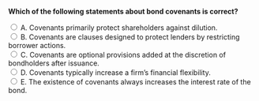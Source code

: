 ::: {.question-block}

<form onsubmit="event.preventDefault(); checkAnswer('module6_mcq_q24')" data-correct-answer="B">
<strong style="display: block;">Which of the following statements about bond covenants is correct?</strong>

<label><input type="radio" name="module6_mcq_q24" value="A"> A. Covenants primarily protect shareholders against dilution.</label><br>
<label><input type="radio" name="module6_mcq_q24" value="B"> B. Covenants are clauses designed to protect lenders by restricting borrower actions.</label><br>
<label><input type="radio" name="module6_mcq_q24" value="C"> C. Covenants are optional provisions added at the discretion of bondholders after issuance.</label><br>
<label><input type="radio" name="module6_mcq_q24" value="D"> D. Covenants typically increase a firm's financial flexibility.</label><br>
<label><input type="radio" name="module6_mcq_q24" value="E"> E. The existence of covenants always increases the interest rate of the bond.</label><br>
</form>

<div id="feedback-module6_mcq_q24" class="feedback" data-status="" style="display:none;">
✅ Correct: <strong>B</strong>. Covenants are protective clauses that limit borrower behavior to safeguard lenders and reduce credit risk.
</div>

:::
